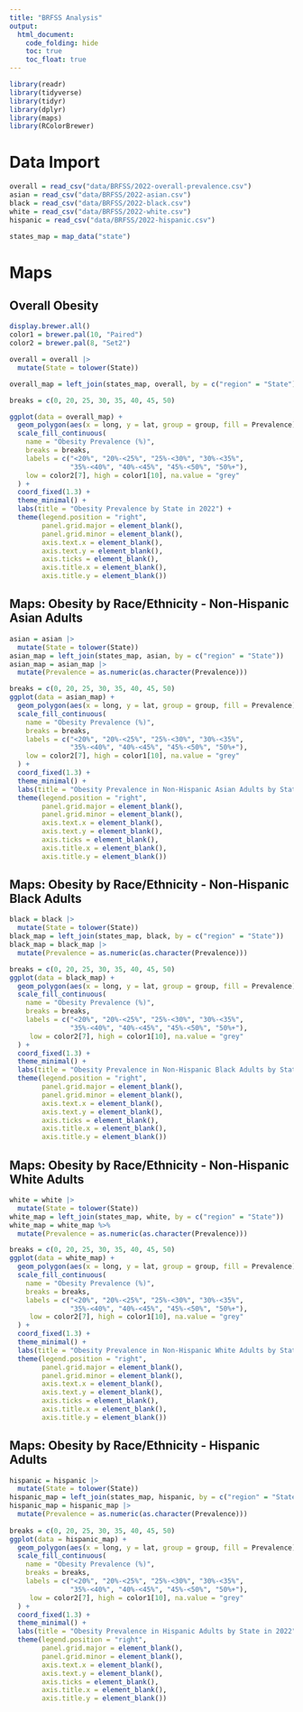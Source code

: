 ```yaml
---
title: "BRFSS Analysis"
output: 
  html_document:
    code_folding: hide
    toc: true
    toc_float: true
---
```


```r
library(readr)
library(tidyverse)
library(tidyr)
library(dplyr)
library(maps)
library(RColorBrewer)
```

# Data Import
```r
overall = read_csv("data/BRFSS/2022-overall-prevalence.csv")
asian = read_csv("data/BRFSS/2022-asian.csv")
black = read_csv("data/BRFSS/2022-black.csv")
white = read_csv("data/BRFSS/2022-white.csv")
hispanic = read_csv("data/BRFSS/2022-hispanic.csv")

states_map = map_data("state")
```

# Maps

## Overall Obesity
```r
display.brewer.all()
color1 = brewer.pal(10, "Paired")  
color2 = brewer.pal(8, "Set2") 

overall = overall |>
  mutate(State = tolower(State))

overall_map = left_join(states_map, overall, by = c("region" = "State"))

breaks = c(0, 20, 25, 30, 35, 40, 45, 50)

ggplot(data = overall_map) +
  geom_polygon(aes(x = long, y = lat, group = group, fill = Prevalence), color = "white") +
  scale_fill_continuous(
    name = "Obesity Prevalence (%)",
    breaks = breaks, 
    labels = c("<20%", "20%-<25%", "25%-<30%", "30%-<35%", 
               "35%-<40%", "40%-<45%", "45%-<50%", "50%+"),
    low = color2[7], high = color1[10], na.value = "grey"
  ) +
  coord_fixed(1.3) +
  theme_minimal() +
  labs(title = "Obesity Prevalence by State in 2022") +
  theme(legend.position = "right",
        panel.grid.major = element_blank(),  
        panel.grid.minor = element_blank(), 
        axis.text.x = element_blank(), 
        axis.text.y = element_blank(),  
        axis.ticks = element_blank(),
        axis.title.x = element_blank(),
        axis.title.y = element_blank())
```

## Maps: Obesity by Race/Ethnicity - Non-Hispanic Asian Adults
```r
asian = asian |>
  mutate(State = tolower(State))
asian_map = left_join(states_map, asian, by = c("region" = "State"))
asian_map = asian_map |>
  mutate(Prevalence = as.numeric(as.character(Prevalence)))

breaks = c(0, 20, 25, 30, 35, 40, 45, 50)
ggplot(data = asian_map) +
  geom_polygon(aes(x = long, y = lat, group = group, fill = Prevalence), color = "white") +
  scale_fill_continuous(
    name = "Obesity Prevalence (%)",
    breaks = breaks, 
    labels = c("<20%", "20%-<25%", "25%-<30%", "30%-<35%", 
               "35%-<40%", "40%-<45%", "45%-<50%", "50%+"),
    low = color2[7], high = color1[10], na.value = "grey"
  ) +
  coord_fixed(1.3) +
  theme_minimal() +
  labs(title = "Obesity Prevalence in Non-Hispanic Asian Adults by State in 2022") +
  theme(legend.position = "right",
        panel.grid.major = element_blank(),  
        panel.grid.minor = element_blank(), 
        axis.text.x = element_blank(), 
        axis.text.y = element_blank(),  
        axis.ticks = element_blank(),
        axis.title.x = element_blank(),
        axis.title.y = element_blank())
```

## Maps: Obesity by Race/Ethnicity - Non-Hispanic Black Adults
```r
black = black |>
  mutate(State = tolower(State))
black_map = left_join(states_map, black, by = c("region" = "State"))
black_map = black_map |>
  mutate(Prevalence = as.numeric(as.character(Prevalence)))

breaks = c(0, 20, 25, 30, 35, 40, 45, 50)
ggplot(data = black_map) +
  geom_polygon(aes(x = long, y = lat, group = group, fill = Prevalence), color = "white") +
  scale_fill_continuous(
    name = "Obesity Prevalence (%)",
    breaks = breaks, 
    labels = c("<20%", "20%-<25%", "25%-<30%", "30%-<35%", 
               "35%-<40%", "40%-<45%", "45%-<50%", "50%+"),
     low = color2[7], high = color1[10], na.value = "grey"
  ) +
  coord_fixed(1.3) +
  theme_minimal() +
  labs(title = "Obesity Prevalence in Non-Hispanic Black Adults by State in 2022") +
  theme(legend.position = "right",
        panel.grid.major = element_blank(),  
        panel.grid.minor = element_blank(), 
        axis.text.x = element_blank(), 
        axis.text.y = element_blank(),  
        axis.ticks = element_blank(),
        axis.title.x = element_blank(),
        axis.title.y = element_blank())
```

## Maps: Obesity by Race/Ethnicity - Non-Hispanic White Adults
```r
white = white |>
  mutate(State = tolower(State))
white_map = left_join(states_map, white, by = c("region" = "State"))
white_map = white_map %>%
  mutate(Prevalence = as.numeric(as.character(Prevalence)))

breaks = c(0, 20, 25, 30, 35, 40, 45, 50)
ggplot(data = white_map) +
  geom_polygon(aes(x = long, y = lat, group = group, fill = Prevalence), color = "white") +
  scale_fill_continuous(
    name = "Obesity Prevalence (%)",
    breaks = breaks, 
    labels = c("<20%", "20%-<25%", "25%-<30%", "30%-<35%", 
               "35%-<40%", "40%-<45%", "45%-<50%", "50%+"),
     low = color2[7], high = color1[10], na.value = "grey"
  ) +
  coord_fixed(1.3) +
  theme_minimal() +
  labs(title = "Obesity Prevalence in Non-Hispanic White Adults by State in 2022") +
  theme(legend.position = "right",
        panel.grid.major = element_blank(),  
        panel.grid.minor = element_blank(), 
        axis.text.x = element_blank(), 
        axis.text.y = element_blank(),  
        axis.ticks = element_blank(),
        axis.title.x = element_blank(),
        axis.title.y = element_blank())
```

## Maps: Obesity by Race/Ethnicity - Hispanic Adults
```r
hispanic = hispanic |>
  mutate(State = tolower(State))
hispanic_map = left_join(states_map, hispanic, by = c("region" = "State"))
hispanic_map = hispanic_map |>
  mutate(Prevalence = as.numeric(as.character(Prevalence)))
 
breaks = c(0, 20, 25, 30, 35, 40, 45, 50)
ggplot(data = hispanic_map) +
  geom_polygon(aes(x = long, y = lat, group = group, fill = Prevalence), color = "white") +
  scale_fill_continuous(
    name = "Obesity Prevalence (%)",
    breaks = breaks, 
    labels = c("<20%", "20%-<25%", "25%-<30%", "30%-<35%", 
               "35%-<40%", "40%-<45%", "45%-<50%", "50%+"),
     low = color2[7], high = color1[10], na.value = "grey"
  ) +
  coord_fixed(1.3) +
  theme_minimal() +
  labs(title = "Obesity Prevalence in Hispanic Adults by State in 2022") +
  theme(legend.position = "right",
        panel.grid.major = element_blank(),  
        panel.grid.minor = element_blank(), 
        axis.text.x = element_blank(), 
        axis.text.y = element_blank(),  
        axis.ticks = element_blank(),
        axis.title.x = element_blank(),
        axis.title.y = element_blank())
```



